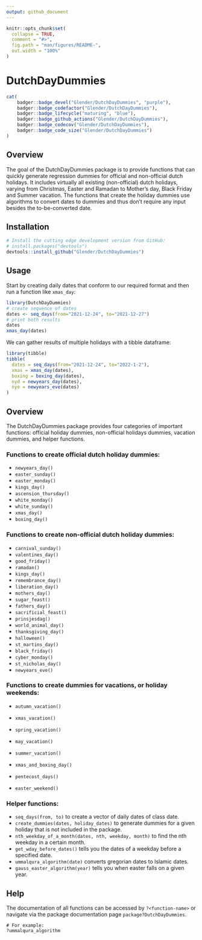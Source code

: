 ```yaml
---
output: github_document
---
```


<!-- README.md is generated from README.Rmd. Please edit that file -->

```r
knitr::opts_chunk$set(
  collapse = TRUE,
  comment = "#>",
  fig.path = "man/figures/README-",
  out.width = "100%"
)
```

# DutchDayDummies

```r
cat(
	badger::badge_devel("Glender/DutchDayDummies", "purple"),
	badger::badge_codefactor("Glender/DutchDayDummies"),
	badger::badge_lifecycle("maturing", "blue"),
	badger::badge_github_actions("Glender/DutchDayDummies"),
	badger::badge_codecov("Glender/DutchDayDummies"),
	badger::badge_code_size("Glender/DutchDayDummies")
)
```

## Overview

The goal of the DutchDayDummies package is to provide functions that can quickly generate regression dummies for official and non-official dutch holidays. It includes virtually all existing (non-official) dutch holidays, varying from Christmas, Easter and Ramadan to Mother's day, Black Friday and Summer vacation. The functions that create the holiday dummies use algorithms to convert dates to dummies and thus don't require any input besides the to-be-converted date. 

## Installation

```r
# Install the cutting edge development version from GitHub:
# install.packages("devtools")
devtools::install_github("Glender/DutchDayDummies")
```

## Usage

Start by creating daily dates that conform to our required format and then run a function like `xmas_day`:

```r
library(DutchDayDummies)
# create sequence of dates
dates <- seq_days(from="2021-12-24", to="2021-12-27")
# print both results
dates
xmas_day(dates)
```

We can gather results of multiple holidays with a tibble dataframe:

```r
library(tibble)
tibble(
  dates = seq_days(from="2021-12-24", to="2022-1-2"),
  xmas = xmas_day(dates),
  boxing = boxing_day(dates),
  nyd = newyears_day(dates),
  nye = newyears_eve(dates)
)
```

## Overview

The DutchDayDummies package provides four categories of important functions:
official holiday dummies, non-official holidays dummies, vacation dummies, and helper functions.

### Functions to create official dutch holiday dummies:

* `newyears_day()`
* `easter_sunday()`
* `easter_monday()`
* `kings_day()`
* `ascension_thursday()`
* `white_monday()`
* `white_sunday()`
* `xmas_day()`
* `boxing_day()`

### Functions to create non-official dutch holiday dummies:

* `carnival_sunday()`
* `valentines_day()`
* `good_friday()`
* `ramadan()`
* `kings_day()`
* `remembrance_day()`
* `liberation_day()`
* `mothers_day()`
* `sugar_feast()`
* `fathers_day()`
* `sacrificial_feast()`
* `prinsjesdag()`
* `world_animal_day()`
* `thanksgiving_day()`
* `halloween()`
* `st_martins_day()`
* `black_friday()`
* `cyber_monday()`
* `st_nicholas_day()`
* `newyears_eve()`

### Functions to create dummies for vacations, or holiday weekends:

* `autumn_vacation()`
* `xmas_vacation()`
* `spring_vacation()`
* `may_vacation()`
* `summer_vacation()`

* `xmas_and_boxing_day()`
* `pentecost_days()`
* `easter_weekend()`

### Helper functions:

* `seq_days(from, to)` to create a vector of daily dates of class date.
* `create_dummies(dates, holiday_dates)` to generate dummies for a given holiday that is not included in the package.
* `nth_weekday_of_a_month(dates, nth, weekday, month)` to find the nth weekday in a certain month.
* `get_wday_before_dates()` tells you the dates of a weekday before a specified date.
* `ummalqura_algorithm(date)` converts gregorian dates to Islamic dates. 
* `gauss_easter_algorithm(year)` tells you when easter falls on a given year.

## Help

The documentation of all functions can be accessed by `?<function-name>` or navigate via the package documentation page `package?DutchDayDummies`.
```
# For example:
?ummalqura_algorithm
```

